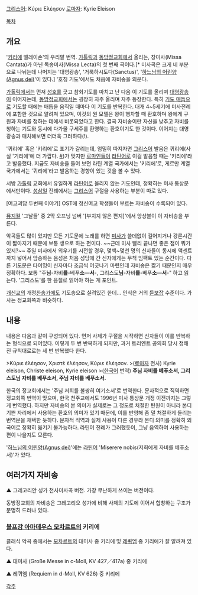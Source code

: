 [[그리스어]]: Κύριε Ελέησον
[[로마자]]: Kyrie Eleison

[[목차]]

== 개요 ==
'[[키리에]] 엘레이손'의 우리말 번역. [[가톨릭]]과 [[동방정교회]]에서 올리는, 창미사(Missa Cantata)가 아닌 독송미사(Missa Lecta)의 첫 번째 곡이다.[* 미사곡은 크게 네 부분으로 나뉘는데 나머지는 '대영광송', '거룩하시도다(Sanctus)', '[[아뉴스 데이|하느님의 어린양(Agnus dei)]]'이 있다.] '호칭 기도'에서도 처음에 자비송을 외운다.

[[가톨릭]]에서는 먼저 [[성호]]를 긋고 참회기도를 마치고 난 다음 이 기도를 올리며 [[대영광송]]이 이어지는데, [[동방정교회]]에서는 굉장히 자주 올리며 자주 등장한다. 특히 [[기도 매듭]]으로 기도할 때에는 매듭을 움직일 때마다 이 기도를 반복한다. 대개 4~5세기에 미사전례에 포함한 것으로 알려져 있으며, 이것의 원 모델은 왕이 행차할 때 환호하며 왕에게 구원과 자비를 청하는 데에서 비롯되었다고 한다. 결국 자비송이란 자신을 낮추고 자비를 청하는 기도와 동시에 다가올 구세주를 환영하는 환호이기도 한 것이다. 이어지는 대영광송과 매치해보면 더더욱 그러하다(!).

'퀴리에' 혹은 '키리에'로 표기가 갈리는데, 엄밀히 따지자면 [[그리스어]] 발음은 퀴리에(사실 '기리에'에 더 가깝다. [https://translate.google.co.kr/?hl=ko#auto/el/%CE%9A%CF%8D%CF%81%CE%B9%CE%B5%20%CE%95%CE%BB%CE%AD%CE%B7%CF%83%CE%BF%CE%BD #])가 맞지만 [[로마]]인들이 [[라틴어]]로 이걸 발음할 때는 '키리에'라고 발음했다. 지금도 자비송을 들어 보면 라틴 계열 국가에서는 '키리에'로, 게르만 계열 국가에서는 '퀴리에'라고 발음하는 경향이 있는 것을 볼 수 있다.

서방 [[가톨릭]] 교회에서 유일하게 [[라틴어]]로 올리지 않는 기도인데, 정확히는 미사 통상문에서만이다. [http://ko.wikipedia.org/wiki/%ED%8C%8C%EC%8A%A4%EC%B9%B4_%EC%84%B1%EC%82%BC%EC%9D%BC 성삼일] 전례에서는 [[그리스어]] 구절을 사용하는 부분이 따로 있다.

[여고괴담 두번째 이야기] OST에 정신여고 학생들이 부르는 자비송이 수록되어 있다.

[[뮤지컬]] '그날들' 중 2막 오프닝 넘버 '[부치지 않은 편지]'에서 앙상블이 이 자비송을 부른다.

악곡들도 많이 있지만 모든 기도문에 노래를 하면 [[미사]]가 쓸데없이 길어지거나 강론시간이 짧아지기 때문에 보통 생으로 하는 편이다. ~~근데 미사 빨리 끝나면 좋은 점이 뭐가 있지?~~ 주일 미사에서 외우기를 시전할 경우, 몇백~몇천 명의 신자들이 동시에 액센트까지 넣어서 암송하는 음성은 처음 성당에 간 신자에게는 무척 임팩트 있는 순간이다. 다른 기도문은 타이밍이 신자마다 조금씩 어긋나기 마련인데 자비송은 짧기 때문인지 매우 정확하다. 보통 "주'''님'''-자비'''를'''-베푸'''소'''—'''서'''-, 그리스도'''님'''-자비'''를'''-베푸'''소'''—'''서'''-" 하고 읽는다. '그리스도'를 한 음절로 읽어야 하는 게 포인트.

[[개신교]]의 개정[[찬송가]]에도 기도송으로 실려있긴 한데... 인식은 거의 [[듣보잡]] 수준이다. 가사는 정교회쪽과 비슷하다.

== 내용 ==
내용은 다음과 같이 구성되어 있다. 먼저 사제가 구절을 시작하면 신자들이 이를 반복하는 형식으로 되어있다. 이렇게 두 번 반복하게 되지만, 과거 트리엔트 공의회 당시 정해진 규칙대로로는 세 번 반복했다 한다.

>Κύριε ἐλέησον, Χριστὲ ἐλέησον, Κύριε ἐλέησον.
>([[로마자]] 전사) Kyrie eleison, Christe eleison, Kyrie eleison
>([[한국어]] 번역) '''주님 자비를 베푸소서, 그리스도님 자비를 베푸소서, 주님 자비를 베푸소서.'''

한국의 정교회에서는 '주님 저희를 불쌍히 여기소서'로 번역한다. 문자적으로 직역하면 정교회쪽 번역이 맞으며, 한국 천주교에서도 1996년 미사 통상문 개정 이전까지는 그렇게 번역했다. 하지만 자비송의 본 의미가 실제로는 그 정도로 처절한 탄원이 아니라 본디 기쁜 자리에서 사용하는 환호의 의미가 있기 때문에, 이를 반영해 좀 덜 처절하게 들리는 번역문을 채택한 듯하다. 문자적 직역과 실제 사용이 다른 경우라 본디 의미를 정확히 외국어로 정확히 옮기기 불가능하다. 라틴어 전례가 그러했듯이, 그냥 음역하여 사용하는 편이 나을지도 모른다.

'[[아뉴스 데이|하느님의 어린양(Agnus dei)]]'에는 [[라틴어]] 'Miserere nobis(저희에게 자비를 베푸소서)'가 있다.

== 여러가지 자비송 ==
{{{#!html
<div align=center><object width="560" height="315"><param name="movie" value="http://www.youtube.com/v/mBoEf3cqMRo?version=3&amp;hl=ko_KR"></param><param name="allowFullScreen" value="true"></param><param name="allowscriptaccess" value="always"></param><embed src="http://www.youtube.com/v/mBoEf3cqMRo?version=3&amp;hl=ko_KR" type="application/x-shockwave-flash" width="560" height="315" allowscriptaccess="always" allowfullscreen="true"></embed></object>}}}
▲ 그레고리안 성가 천사미사곡 버전. 가장 무난하게 쓰이는 버전이다.

{{{#!html
<object width="480" height="385"><param name="movie" value="http://www.youtube.com/v/k6oM1iLJH6k?fs=1&amp;hl=ko_KR&amp;color1=0xe1600f&amp;color2=0xfebd01"></param><param name="allowFullScreen" value="true"></param><param name="allowscriptaccess" value="always"></param><embed src="http://www.youtube.com/v/k6oM1iLJH6k?fs=1&amp;hl=ko_KR&amp;color1=0xe1600f&amp;color2=0xfebd01" type="application/x-shockwave-flash" allowscriptaccess="always" allowfullscreen="true" width="480" height="385"></embed></object>}}}

{{{#!html
<object width="480" height="385"><param name="movie" value="http://www.youtube.com/v/NRB2VUVH-bk?fs=1&amp;hl=ko_KR&amp;color1=0x402061&amp;color2=0x9461ca"></param><param name="allowFullScreen" value="true"></param><param name="allowscriptaccess" value="always"></param><embed src="http://www.youtube.com/v/NRB2VUVH-bk?fs=1&amp;hl=ko_KR&amp;color1=0x402061&amp;color2=0x9461ca" type="application/x-shockwave-flash" allowscriptaccess="always" allowfullscreen="true" width="480" height="385"></embed></object></div>}}}

동방정교회의 자비송은 그레고리오 성가에 비해 사제의 기도에 이어서 합창하는 구조가 분명히 드러나 있다.

=== [[볼프강 아마데우스 모차르트]]의 키리에 ===
클래식 악곡 중에서는 [[모차르트]]의 대미사 중 키리에 및 [[레퀴엠(모차르트)|레퀴엠]] 중 키리에가 잘 알려져 있다.

{{{#!html
<div align=center><object width="420" height="315"><param name="movie" value="http://www.youtube.com/v/zuFA3DmglwI?version=3&amp;hl=en_US"></param><param name="allowFullScreen" value="true"></param><param name="allowscriptaccess" value="always"></param><embed src="http://www.youtube.com/v/zuFA3DmglwI?version=3&amp;hl=en_US" type="application/x-shockwave-flash" width="420" height="315" allowscriptaccess="always" allowfullscreen="true"></embed></object>}}}
▲ 대미사 (Große Messe in c-Moll, KV 427／417a) 중 키리에

{{{#!html
<object width="560" height="340"><param name="movie" value="http://www.youtube.com/v/QUtwVpvNC_Q?fs=1&amp;hl=ko_KR"></param><param name="allowFullScreen" value="true"></param><param name="allowscriptaccess" value="always"></param><embed src="http://www.youtube.com/v/QUtwVpvNC_Q?fs=1&amp;hl=ko_KR" type="application/x-shockwave-flash" allowscriptaccess="always" allowfullscreen="true" width="560" height="340"></embed></object>}}}
▲ 레퀴엠 (Requiem in d-Moll, KV 626) 중 키리에
{{{#!html
</div>}}}

[[각주]]
